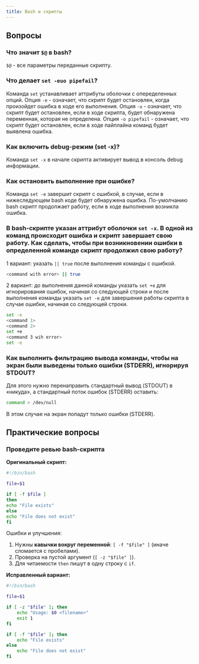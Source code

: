 ```yaml
---
title: Bash и скрипты
---
```


## Вопросы

### Что значит `$@` в bash?

`$@` - все параметры переданные скрипту.

### Что делает `set -euo pipefail`?

Команда `set` устанавливает аттрибуты оболочки с опеределенных опций.
Опция `-e` - означает, что скрипт будет остановлен, когда произойдет ошибка в ходе его выполнения.
Опция `-u` - означает, что скрипт будет остановлен, если в ходе скрипта, будет обнаружена переменная, которая не определена.
Опция `-o pipefail` - означает, что скрипт будет остановлен, если в ходе пайплайна команд будет выявлена ошибка.

### Как включить debug-режим (set -x)?

Команда `set -x` в начале скрипта активирует вывод в консоль debug информации.

### Как остановить выполнение при ошибке?

Команда `set -e` завершит скрипт с ошибкой, в случае, если в нижеследующем bash коде будет обнаружена ошибка. По-умолчанию bash скрипт продолжает работу, если в ходе выполнения возникла ошибка.

### В bash-скрипте указан аттрибут оболочки `set -x`. В одной из команд происходит ошибка и скрипт завершает свою работу. Как сделать, чтобы при возникновении ошибки в определенной команде скрипт продолжил свою работу?

1 вариант: указать `|| true` после выполнения команды с ошибкой.

```sh
<command with error> || true
```

2 вариант: до выполнения данной команды указать `set +e` для игнорирования ошибок, начиная со следующей строки и после выполнения команды указать `set -e` для завершения работы скрипта в случае ошибки, начиная со следующей строки.

```sh
set -e
<command 1>
<command 2>
set +e
<command 3 wih error>
set -e
```

### Как выполнить фильтрацию вывода команды, чтобы на экран были выведены только ошибки (STDERR), игнорируя STDOUT?

Для этого нужно перенаправить стандартный вывод (STDOUT) в «никуда», а стандартный поток ошибок (STDERR) оставить:

```bash
command > /dev/null
```

В этом случае на экран попадут только ошибки (STDERR).

## Практические вопросы

### Проведите ревью bash-скрипта

**Оригинальный скрипт:**
```bash
#!/bin/bash

file=$1

if [ -f $file ]
then
echo "File exists"
else
echo "File does not exist"
fi
```

Ошибки и улучшения:
1. Нужны **кавычки вокруг переменной**: `[ -f "$file" ]` (иначе сломается с пробелами).
2. Проверка на пустой аргумент (`[ -z "$file" ]`).
3. Для читаемости `then` пишут в одну строку с `if`.

**Исправленный вариант:**
```bash
#!/bin/bash

file=$1

if [ -z "$file" ]; then
    echo "Usage: $0 <filename>"
    exit 1
fi

if [ -f "$file" ]; then
    echo "File exists"
else
    echo "File does not exist"
fi
```

